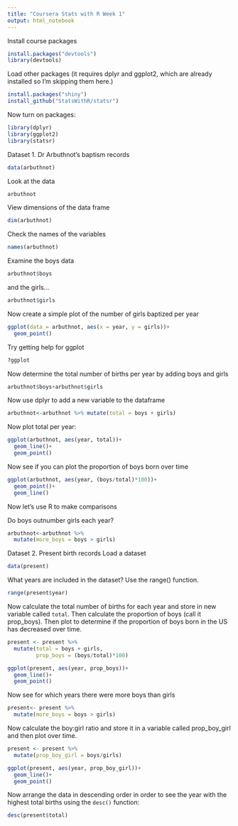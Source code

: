 ```yaml
---
title: "Coursera Stats with R Week 1"
output: html_notebook
---
```


Install course packages
```r
install.packages("devtools")
library(devtools)
```
Load other packages (it requires dplyr and ggplot2, which are already installed so I'm skipping them here.)

```r
install.packages("shiny")
install_github("StatsWithR/statsr")
```

Now turn on packages:
```r
library(dplyr)
library(ggplot2)
library(statsr)
```
Dataset 1. Dr Arbuthnot's baptism records
```r
data(arbuthnot)
```
Look at the data
```r
arbuthnot
```
View dimensions of the data frame
```r
dim(arbuthnot)
```
Check the names of the variables
```r
names(arbuthnot)
```
Examine the boys data
```r
arbuthnot$boys
```
and the girls...
```r
arbuthnot$girls
```
Now create a simple plot of the number of girls baptized per year
```r
ggplot(data = arbuthnot, aes(x = year, y = girls))+
  geom_point()
```
Try getting help for ggplot
```r
?ggplot
```
Now determine the total number of births per year by adding boys and girls
```r
arbuthnot$boys+arbuthnot$girls
```
Now use dplyr to add a new variable to the dataframe
```r
arbuthnot<-arbuthnot %>% mutate(total = boys + girls)
```
Now plot total per year:
```r
ggplot(arbuthnot, aes(year, total))+
  geom_line()+
  geom_point()
```
Now see if you can plot the proportion of boys born over time
```r
ggplot(arbuthnot, aes(year, (boys/total)*100))+
  geom_point()+
  geom_line()
```
Now let's use R to make comparisons

Do boys outnumber girls each year?
```r
arbuthnot<-arbuthnot %>% 
  mutate(more_boys = boys > girls)
```
Dataset 2. Present birth records
Load a dataset
```r
data(present)
```
What years are included in the dataset? Use the range() function.

```r
range(present$year)
```
Now calculate the total number of births for each year and store in new variable called `total`.  Then calculate the proportion of boys (call it prop_boys).  Then plot to determine if the proportion of boys born in the US has decreased over time.

```r
present <- present %>% 
  mutate(total = boys + girls,
         prop_boys = (boys/total)*100)

ggplot(present, aes(year, prop_boys))+
  geom_line()+
  geom_point()
```
Now see for which years there were more boys than girls
```r
present<- present %>% 
  mutate(more_boys = boys > girls)
```
Now calculate the boy:girl ratio and store it in a variable called prop_boy_girl and then plot over time.

```r
present <- present %>% 
  mutate(prop_boy_girl = boys/girls)

ggplot(present, aes(year, prop_boy_girl))+
  geom_line()+
  geom_point()
```
Now arrange the data in descending order in order to see the year with the highest total births using the `desc()` function:
```r
desc(present$total)
```


